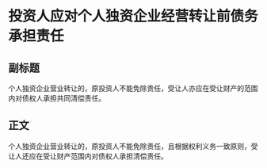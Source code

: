 # 投资人应对个人独资企业经营转让前债务承担责任
## 副标题
个人独资企业营业转让的，原投资人不能免除责任，受让人亦应在受让财产的范围内对债权人承担共同清偿责任。
## 正文
个人独资企业营业转让的，原投资人不能免除责任，且根据权利义务一致原则，受让人还应在受让财产范围内对债权人承担清偿责任。